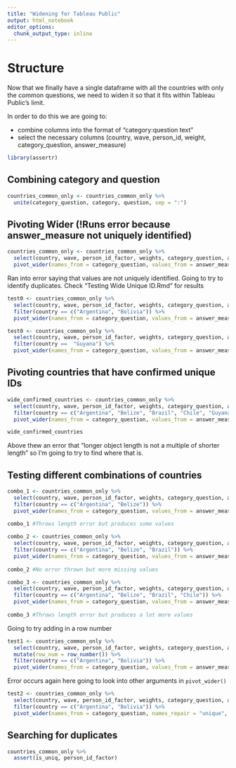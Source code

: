 ```yaml
---
title: "Widening for Tableau Public"
output: html_notebook
editor_options: 
  chunk_output_type: inline
---
```


# Structure

Now that we finally have a single dataframe with all the countries with only the common questions, we need to widen it so that it fits within Tableau Public's limit.

In order to do this we are going to:

* combine columns into the format of "category:question text"
* select the necessary columns (country, wave, person_id, weight, category_question, answer_measure)

```r
library(assertr)
```

## Combining category and question
```r
countries_common_only <- countries_common_only %>% 
  unite(category_question, category, question, sep = ":")
```

## Pivoting Wider (!Runs error because answer_measure not uniquely identified)
```r
countries_common_only <- countries_common_only %>% 
  select(country, wave, person_id_factor, weights, category_question, answer_measure) %>% 
  pivot_wider(names_from = category_question, values_from = answer_measure)
```

Ran into error saying that values are not uniquely identified. Going to try to identify duplicates. 
Check "Testing Wide Unique ID.Rmd" for results
```r
test0 <- countries_common_only %>% 
  select(country, wave, person_id_factor, weights, category_question, answer_measure) %>% 
  filter(country == c("Argentina", "Bolivia")) %>% 
  pivot_wider(names_from = category_question, values_from = answer_measure)
```

```r
test0 <- countries_common_only %>% 
  select(country, wave, person_id_factor, weights, category_question, answer_measure) %>% 
  filter(country ==  "Guyana") %>% 
  pivot_wider(names_from = category_question, values_from = answer_measure)
```

## Pivoting countries that have confirmed unique IDs
```r
wide_confirmed_countries <- countries_common_only %>% 
  select(country, wave, person_id_factor, weights, category_question, answer_measure) %>% 
  filter(country == c("Argentina", "Belize", "Brazil", "Chile", "Guyana", "Nicaragua", "Panama", "Paraguay", "Peru", "Suriname", "United States", "Uruguay", "Venezuela")) %>% 
  pivot_wider(names_from = category_question, values_from = answer_measure)

wide_confirmed_countries
```

Above thew an error that "longer object length is not a multiple of shorter length" so I'm going to try to find where that is.

## Testing different combinations of countries
```r
combo_1 <- countries_common_only %>% 
  select(country, wave, person_id_factor, weights, category_question, answer_measure) %>% 
  filter(country == c("Argentina", "Belize")) %>% 
  pivot_wider(names_from = category_question, values_from = answer_measure)
         
combo_1 #Throws length error but produces some values
```

```r
combo_2 <- countries_common_only %>% 
  select(country, wave, person_id_factor, weights, category_question, answer_measure) %>% 
  filter(country == c("Argentina", "Belize", "Brazil")) %>% 
  pivot_wider(names_from = category_question, values_from = answer_measure)
         
combo_2 #No error thrown but more missing values
```

```r
combo_3 <- countries_common_only %>% 
  select(country, wave, person_id_factor, weights, category_question, answer_measure) %>% 
  filter(country == c("Argentina", "Belize", "Brazil", "Chile")) %>% 
  pivot_wider(names_from = category_question, values_from = answer_measure)
         
combo_3 #Throws length error but produces a lot more values
```


Going to try adding in a row number
```r
test1 <- countries_common_only %>% 
  select(country, wave, person_id_factor, weights, category_question, answer_measure) %>% 
  mutate(row_num = row_number()) %>% 
  filter(country == c("Argentina", "Bolivia")) %>% 
  pivot_wider(names_from = category_question, values_from = answer_measure)
```

Error occurs again here going to look into other arguments in `pivot_wider()`
```r
test2 <- countries_common_only %>% 
  select(country, wave, person_id_factor, weights, category_question, answer_measure) %>% 
  filter(country == c("Argentina", "Bolivia")) %>% 
  pivot_wider(names_from = category_question, names_repair = "unique", values_from = answer_measure)
```

## Searching for duplicates
```r
countries_common_only %>% 
  assert(is_uniq, person_id_factor)
```




